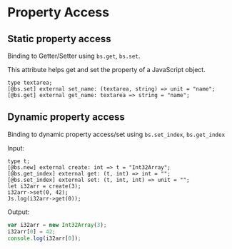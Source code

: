 
# Property Access

## Static property access

Binding to Getter/Setter using `bs.get`, `bs.set`.

This attribute helps get and set the property of a JavaScript object.

```reason
type textarea;
[@bs.set] external set_name: (textarea, string) => unit = "name";
[@bs.get] external get_name: textarea => string = "name";

```


## Dynamic property access

Binding to dynamic property access/set using `bs.set_index`, `bs.get_index`

Input:

```reason
type t;
[@bs.new] external create: int => t = "Int32Array";
[@bs.get_index] external get: (t, int) => int = "";
[@bs.set_index] external set: (t, int, int) => unit = "";
let i32arr = create(3);
i32arr->set(0, 42);
Js.log(i32arr->get(0));
```

Output:
```js
var i32arr = new Int32Array(3);
i32arr[0] = 42;
console.log(i32arr[0]);
```
